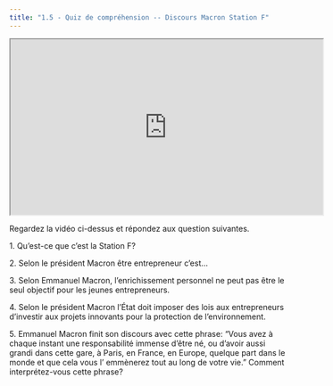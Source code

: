 ```yaml
---
title: "1.5 - Quiz de compréhension -- Discours Macron Station F" 
---
```


<iframe title="YouTube video player" src="https://www.youtube.com/embed/f8jvqcNjT10" width="560" height="315" allowfullscreen="allowfullscreen" allow="accelerometer; autoplay; clipboard-write; encrypted-media; gyroscope; picture-in-picture"></iframe>

Regardez la vidéo ci-dessus et répondez aux question suivantes.

1\. Qu'est-ce que c'est la Station F?

2\. Selon le président Macron être entrepreneur c'est…

3\. Selon Emmanuel Macron, l'enrichissement personnel ne peut pas être le seul objectif pour les jeunes entrepreneurs. 

4\. Selon le président Macron l'État doit imposer des lois aux entrepreneurs d'investir aux projets innovants pour la protection de l'environnement.

5\. Emmanuel Macron finit son discours avec cette phrase: "Vous avez à chaque instant une responsabilité immense d'être né, ou d'avoir aussi grandi dans cette gare, à Paris, en France, en Europe, quelque part dans le monde et que cela vous l' emmènerez tout au long de votre vie." Comment interprétez-vous cette phrase?  

